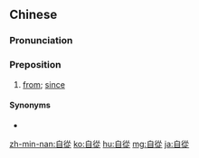 {{also|自从}}
==Chinese==
{{zh-forms|s=自从}}

===Pronunciation===
{{zh-pron
|m=zìcóng
|c=zi6 cung4
|h=pfs=chhṳ-chhiùng
|mn=qz:chīr-chiông/tw,xm,zz:chū-chiông
|ma=Zh-zìcóng.ogg
|cat=prep
}}

===Preposition===
{{zh-prep}}

# {{lb|zh|Elementary Mandarin}} [[from]]; [[since]]

====Synonyms====
* {{zh-l|自打}}

[[zh-min-nan:自從]]
[[ko:自從]]
[[hu:自從]]
[[mg:自從]]
[[ja:自從]]